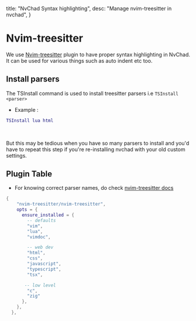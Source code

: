   title: "NvChad Syntax highlighting",
  desc: "Manage nvim-treesitter in nvchad",
}

# Nvim-treesitter

We use [Nvim-treesitter](https://github.com/nvim-treesitter/nvim-treesitter) plugin to have proper syntax highlighting in NvChad. It can be used for various things such as auto indent etc too.

## Install parsers 

The TSInstall command is used to install treesitter parsers i.e `TSInstall <parser>` 

- Example : 

```lua
TSInstall lua html
```
<br/>

But this may be tedious when you have so many parsers to install and you'd have to repeat this step if you're re-installing nvchad with your old custom settings.

## Plugin Table 

- For knowing correct parser names, do check [nvim-treesitter docs](https://github.com/nvim-treesitter/nvim-treesitter#supported-languages)

```lua
{
    "nvim-treesitter/nvim-treesitter",
    opts = {
      ensure_installed = {
        -- defaults 
        "vim",
        "lua",
        "vimdoc",

        -- web dev 
        "html",
        "css",
        "javascript",
        "typescript",
        "tsx",

       -- low level
        "c",
        "zig"
      },
    },
  },
```
